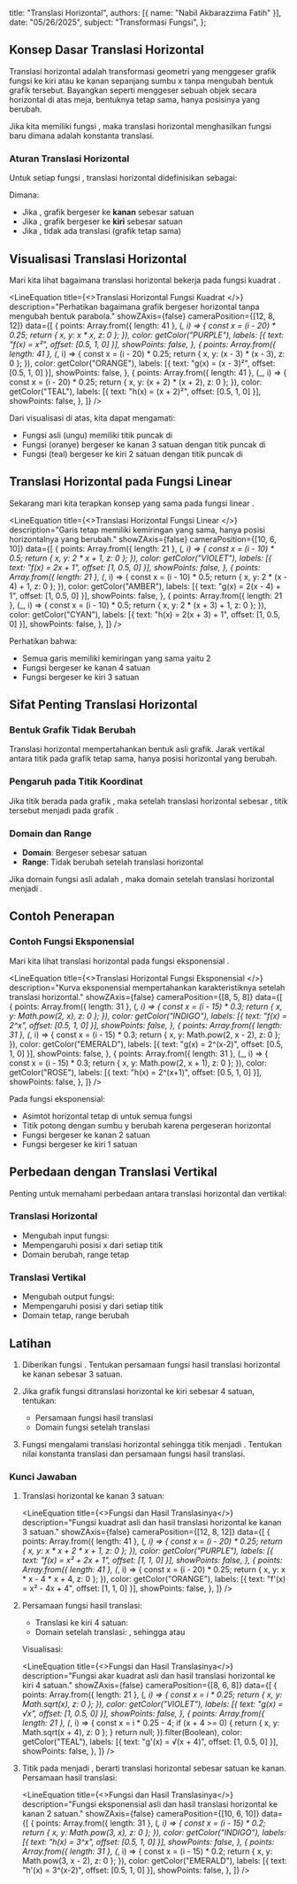   title: "Translasi Horizontal",
  authors: [{ name: "Nabil Akbarazzima Fatih" }],
  date: "05/26/2025",
  subject: "Transformasi Fungsi",
};


## Konsep Dasar Translasi Horizontal

Translasi horizontal adalah transformasi geometri yang menggeser grafik fungsi ke kiri atau ke kanan sepanjang sumbu x tanpa mengubah bentuk grafik tersebut. Bayangkan seperti menggeser sebuah objek secara horizontal di atas meja, bentuknya tetap sama, hanya posisinya yang berubah.

Jika kita memiliki fungsi <InlineMath math="f(x)" />, maka translasi horizontal menghasilkan fungsi baru <InlineMath math="g(x) = f(x - h)" /> dimana <InlineMath math="h" /> adalah konstanta translasi.

### Aturan Translasi Horizontal

Untuk setiap fungsi <InlineMath math="f(x)" />, translasi horizontal didefinisikan sebagai:

<BlockMath math="g(x) = f(x - h)" />

Dimana:
- Jika <InlineMath math="h > 0" />, grafik bergeser ke **kanan** sebesar <InlineMath math="h" /> satuan
- Jika <InlineMath math="h < 0" />, grafik bergeser ke **kiri** sebesar <InlineMath math="|h|" /> satuan
- Jika <InlineMath math="h = 0" />, tidak ada translasi (grafik tetap sama)

## Visualisasi Translasi Horizontal

Mari kita lihat bagaimana translasi horizontal bekerja pada fungsi kuadrat <InlineMath math="f(x) = x^2" />.

<LineEquation
  title={<>Translasi Horizontal Fungsi Kuadrat <InlineMath math="f(x) = x^2" /></>}
  description="Perhatikan bagaimana grafik bergeser horizontal tanpa mengubah bentuk parabola."
  showZAxis={false}
  cameraPosition={[12, 8, 12]}
  data={[
    {
      points: Array.from({ length: 41 }, (_, i) => {
        const x = (i - 20) * 0.25;
        return { x, y: x * x, z: 0 };
      }),
      color: getColor("PURPLE"),
      labels: [{ text: "f(x) = x²", offset: [0.5, 1, 0] }],
      showPoints: false,
    },
    {
      points: Array.from({ length: 41 }, (_, i) => {
        const x = (i - 20) * 0.25;
        return { x, y: (x - 3) * (x - 3), z: 0 };
      }),
      color: getColor("ORANGE"),
      labels: [{ text: "g(x) = (x - 3)²", offset: [0.5, 1, 0] }],
      showPoints: false,
    },
    {
      points: Array.from({ length: 41 }, (_, i) => {
        const x = (i - 20) * 0.25;
        return { x, y: (x + 2) * (x + 2), z: 0 };
      }),
      color: getColor("TEAL"),
      labels: [{ text: "h(x) = (x + 2)²", offset: [0.5, 1, 0] }],
      showPoints: false,
    },
  ]}
/>

Dari visualisasi di atas, kita dapat mengamati:
- Fungsi asli <InlineMath math="f(x) = x^2" /> (ungu) memiliki titik puncak di <InlineMath math="(0, 0)" />
- Fungsi <InlineMath math="g(x) = (x - 3)^2" /> (oranye) bergeser ke kanan 3 satuan dengan titik puncak di <InlineMath math="(3, 0)" />
- Fungsi <InlineMath math="h(x) = (x + 2)^2" /> (teal) bergeser ke kiri 2 satuan dengan titik puncak di <InlineMath math="(-2, 0)" />

## Translasi Horizontal pada Fungsi Linear

Sekarang mari kita terapkan konsep yang sama pada fungsi linear <InlineMath math="f(x) = 2x + 1" />.

<LineEquation
  title={<>Translasi Horizontal Fungsi Linear <InlineMath math="f(x) = 2x + 1" /></>}
  description="Garis tetap memiliki kemiringan yang sama, hanya posisi horizontalnya yang berubah."
  showZAxis={false}
  cameraPosition={[10, 6, 10]}
  data={[
    {
      points: Array.from({ length: 21 }, (_, i) => {
        const x = (i - 10) * 0.5;
        return { x, y: 2 * x + 1, z: 0 };
      }),
      color: getColor("VIOLET"),
      labels: [{ text: "f(x) = 2x + 1", offset: [1, 0.5, 0] }],
      showPoints: false,
    },
    {
      points: Array.from({ length: 21 }, (_, i) => {
        const x = (i - 10) * 0.5;
        return { x, y: 2 * (x - 4) + 1, z: 0 };
      }),
      color: getColor("AMBER"),
      labels: [{ text: "g(x) = 2(x - 4) + 1", offset: [1, 0.5, 0] }],
      showPoints: false,
    },
    {
      points: Array.from({ length: 21 }, (_, i) => {
        const x = (i - 10) * 0.5;
        return { x, y: 2 * (x + 3) + 1, z: 0 };
      }),
      color: getColor("CYAN"),
      labels: [{ text: "h(x) = 2(x + 3) + 1", offset: [1, 0.5, 0] }],
      showPoints: false,
    },
  ]}
/>

Perhatikan bahwa:
- Semua garis memiliki kemiringan yang sama yaitu 2
- Fungsi <InlineMath math="g(x) = 2(x - 4) + 1" /> bergeser ke kanan 4 satuan
- Fungsi <InlineMath math="h(x) = 2(x + 3) + 1" /> bergeser ke kiri 3 satuan

## Sifat Penting Translasi Horizontal

### Bentuk Grafik Tidak Berubah

Translasi horizontal mempertahankan bentuk asli grafik. Jarak vertikal antara titik pada grafik tetap sama, hanya posisi horizontal yang berubah.

### Pengaruh pada Titik Koordinat

Jika titik <InlineMath math="(a, b)" /> berada pada grafik <InlineMath math="f(x)" />, maka setelah translasi horizontal sebesar <InlineMath math="h" />, titik tersebut menjadi <InlineMath math="(a + h, b)" /> pada grafik <InlineMath math="f(x - h)" />.

### Domain dan Range

- **Domain**: Bergeser sebesar <InlineMath math="h" /> satuan
- **Range**: Tidak berubah setelah translasi horizontal

Jika domain fungsi asli adalah <InlineMath math="[c, d]" />, maka domain setelah translasi horizontal <InlineMath math="h" /> menjadi <InlineMath math="[c + h, d + h]" />.

## Contoh Penerapan

### Contoh Fungsi Eksponensial

Mari kita lihat translasi horizontal pada fungsi eksponensial <InlineMath math="f(x) = 2^x" />.

<LineEquation
  title={<>Translasi Horizontal Fungsi Eksponensial <InlineMath math="f(x) = 2^x" /></>}
  description="Kurva eksponensial mempertahankan karakteristiknya setelah translasi horizontal."
  showZAxis={false}
  cameraPosition={[8, 5, 8]}
  data={[
    {
      points: Array.from({ length: 31 }, (_, i) => {
        const x = (i - 15) * 0.3;
        return { x, y: Math.pow(2, x), z: 0 };
      }),
      color: getColor("INDIGO"),
      labels: [{ text: "f(x) = 2^x", offset: [0.5, 1, 0] }],
      showPoints: false,
    },
    {
      points: Array.from({ length: 31 }, (_, i) => {
        const x = (i - 15) * 0.3;
        return { x, y: Math.pow(2, x - 2), z: 0 };
      }),
      color: getColor("EMERALD"),
      labels: [{ text: "g(x) = 2^(x-2)", offset: [0.5, 1, 0] }],
      showPoints: false,
    },
    {
      points: Array.from({ length: 31 }, (_, i) => {
        const x = (i - 15) * 0.3;
        return { x, y: Math.pow(2, x + 1), z: 0 };
      }),
      color: getColor("ROSE"),
      labels: [{ text: "h(x) = 2^(x+1)", offset: [0.5, 1, 0] }],
      showPoints: false,
    },
  ]}
/>

Pada fungsi eksponensial:
- Asimtot horizontal tetap di <InlineMath math="y = 0" /> untuk semua fungsi
- Titik potong dengan sumbu y berubah karena pergeseran horizontal
- Fungsi <InlineMath math="g(x) = 2^{x-2}" /> bergeser ke kanan 2 satuan
- Fungsi <InlineMath math="h(x) = 2^{x+1}" /> bergeser ke kiri 1 satuan

## Perbedaan dengan Translasi Vertikal

Penting untuk memahami perbedaan antara translasi horizontal dan vertikal:

### Translasi Horizontal
- Mengubah input fungsi: <InlineMath math="f(x - h)" />
- Mempengaruhi posisi x dari setiap titik
- Domain berubah, range tetap

### Translasi Vertikal
- Mengubah output fungsi: <InlineMath math="f(x) + k" />
- Mempengaruhi posisi y dari setiap titik
- Domain tetap, range berubah

## Latihan

1. Diberikan fungsi <InlineMath math="f(x) = x^2 + 2x + 1" />. Tentukan persamaan fungsi hasil translasi horizontal ke kanan sebesar 3 satuan.

2. Jika grafik fungsi <InlineMath math="g(x) = \sqrt{x}" /> ditranslasi horizontal ke kiri sebesar 4 satuan, tentukan:
   - Persamaan fungsi hasil translasi
   - Domain fungsi setelah translasi

3. Fungsi <InlineMath math="h(x) = 3^x" /> mengalami translasi horizontal sehingga titik <InlineMath math="(0, 1)" /> menjadi <InlineMath math="(2, 1)" />. Tentukan nilai konstanta translasi dan persamaan fungsi hasil translasi.

### Kunci Jawaban

1. Translasi horizontal ke kanan 3 satuan: <InlineMath math="f'(x) = f(x - 3) = (x - 3)^2 + 2(x - 3) + 1 = x^2 - 4x + 4" />

   <LineEquation
     title={<>Fungsi <InlineMath math="f(x) = x^2 + 2x + 1" /> dan Hasil Translasinya</>}
     description="Fungsi kuadrat asli dan hasil translasi horizontal ke kanan 3 satuan."
     showZAxis={false}
     cameraPosition={[12, 8, 12]}
     data={[
       {
         points: Array.from({ length: 41 }, (_, i) => {
           const x = (i - 20) * 0.25;
           return { x, y: x * x + 2 * x + 1, z: 0 };
         }),
         color: getColor("PURPLE"),
         labels: [{ text: "f(x) = x² + 2x + 1", offset: [1, 1, 0] }],
         showPoints: false,
       },
       {
         points: Array.from({ length: 41 }, (_, i) => {
           const x = (i - 20) * 0.25;
           return { x, y: x * x - 4 * x + 4, z: 0 };
         }),
         color: getColor("ORANGE"),
         labels: [{ text: "f'(x) = x² - 4x + 4", offset: [1, 1, 0] }],
         showPoints: false,
       },
     ]}
   />

2. Persamaan fungsi hasil translasi:
    
   - Translasi ke kiri 4 satuan: <InlineMath math="g'(x) = g(x + 4) = \sqrt{x + 4}" />
   - Domain setelah translasi: <InlineMath math="x + 4 \geq 0" />, sehingga <InlineMath math="x \geq -4" /> atau <InlineMath math="[-4, \infty)" />

   Visualisasi:

   <LineEquation
     title={<>Fungsi <InlineMath math="g(x) = \sqrt{x}" /> dan Hasil Translasinya</>}
     description="Fungsi akar kuadrat asli dan hasil translasi horizontal ke kiri 4 satuan."
     showZAxis={false}
     cameraPosition={[8, 6, 8]}
     data={[
       {
         points: Array.from({ length: 21 }, (_, i) => {
           const x = i * 0.25;
           return { x, y: Math.sqrt(x), z: 0 };
         }),
         color: getColor("VIOLET"),
         labels: [{ text: "g(x) = √x", offset: [1, 0.5, 0] }],
         showPoints: false,
       },
       {
         points: Array.from({ length: 21 }, (_, i) => {
           const x = i * 0.25 - 4;
           if (x + 4 >= 0) {
             return { x, y: Math.sqrt(x + 4), z: 0 };
           }
           return null;
         }).filter(Boolean),
         color: getColor("TEAL"),
         labels: [{ text: "g'(x) = √(x + 4)", offset: [1, 0.5, 0] }],
         showPoints: false,
       },
     ]}
   />

3. Titik <InlineMath math="(0, 1)" /> pada <InlineMath math="h(x) = 3^x" /> menjadi <InlineMath math="(2, 1)" />, berarti translasi horizontal sebesar <InlineMath math="h = 2" /> satuan ke kanan.
   Persamaan hasil translasi: <InlineMath math="h'(x) = 3^{x-2}" />

   <LineEquation
     title={<>Fungsi <InlineMath math="h(x) = 3^x" /> dan Hasil Translasinya</>}
     description="Fungsi eksponensial asli dan hasil translasi horizontal ke kanan 2 satuan."
     showZAxis={false}
     cameraPosition={[10, 6, 10]}
     data={[
       {
         points: Array.from({ length: 31 }, (_, i) => {
           const x = (i - 15) * 0.2;
           return { x, y: Math.pow(3, x), z: 0 };
         }),
         color: getColor("INDIGO"),
         labels: [{ text: "h(x) = 3^x", offset: [0.5, 1, 0] }],
         showPoints: false,
       },
       {
         points: Array.from({ length: 31 }, (_, i) => {
           const x = (i - 15) * 0.2;
           return { x, y: Math.pow(3, x - 2), z: 0 };
         }),
         color: getColor("EMERALD"),
         labels: [{ text: "h'(x) = 3^(x-2)", offset: [0.5, 1, 0] }],
         showPoints: false,
       },
     ]}
   />